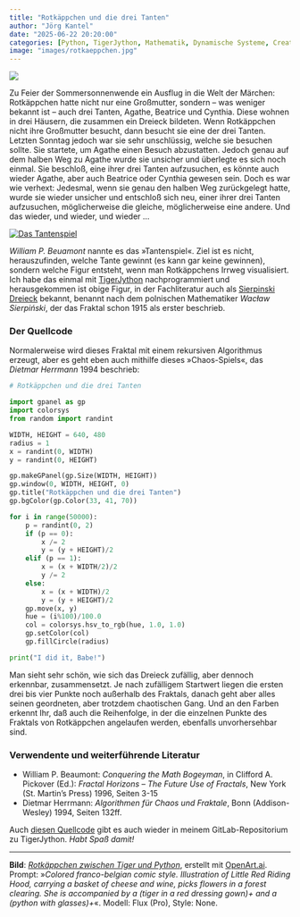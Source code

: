 ```yaml
---
title: "Rotkäppchen und die drei Tanten"
author: "Jörg Kantel"
date: "2025-06-22 20:20:00"
categories: [Python, TigerJython, Mathematik, Dynamische Systeme, Creative Coding]
image: "images/rotkaeppchen.jpg"
---
```


[![](images/rotkaeppchen-b.jpg)](https://www.flickr.com/photos/schockwellenreiter/54602929149/)

Zu Feier der Sommersonnenwende ein Ausflug in die Welt der Märchen: Rotkäppchen hatte nicht nur eine Großmutter, sondern -- was weniger bekannt ist -- auch drei Tanten, Agathe, Beatrice und Cynthia. Diese wohnen in drei Häusern, die zusammen ein Dreieck bildeten. Wenn Rotkäppchen nicht ihre Großmutter besucht, dann besucht sie eine der drei Tanten. Letzten Sonntag jedoch war sie sehr unschlüssig, welche sie besuchen sollte. Sie startete, um Agathe einen Besuch abzustatten. Jedoch genau auf dem halben Weg zu Agathe wurde sie unsicher und überlegte es sich noch einmal. Sie beschloß, eine ihrer drei Tanten aufzusuchen, es könnte auch wieder Agathe, aber auch Beatrice oder Cynthia gewesen sein. Doch es war wie verhext: Jedesmal, wenn sie genau den halben Weg zurückgelegt hatte, wurde sie wieder unsicher und entschloß sich neu, einer ihrer drei Tanten aufzusuchen, möglicherweise die gleiche, möglicherweise eine andere. Und das wieder, und wieder, und wieder …

[![Das Tantenspiel](images/rotkaeppchen-o.jpg)](https://www.flickr.com/photos/schockwellenreiter/54602847798/)

*William P. Beuamont* nannte es das »Tantenspiel«. Ziel ist es nicht, herauszufinden, welche Tante gewinnt (es kann gar keine gewinnen), sondern welche Figur entsteht, wenn man Rotkäppchens Irrweg visualisiert. Ich habe das einmal mit [TigerJython](http://cognitiones.kantel-chaos-team.de/programmierung/python/tigerjython.html) nachprogrammiert und herausgekommen ist obige Figur, in der Fachliteratur auch als [Sierpinski Dreieck](https://de.wikipedia.org/wiki/Sierpinski-Dreieck) bekannt, benannt nach dem polnischen Mathematiker *Wacław Sierpiński*, der das Fraktal schon 1915 als erster beschrieb.

### Der Quellcode

Normalerweise wird dieses Fraktal mit einem rekursiven Algorithmus erzeugt, aber es geht eben auch mithilfe dieses »Chaos-Spiels«, das *Dietmar Herrmann* 1994 beschrieb:

~~~python
# Rotkäppchen und die drei Tanten

import gpanel as gp
import colorsys
from random import randint

WIDTH, HEIGHT = 640, 480
radius = 1
x = randint(0, WIDTH)
y = randint(0, HEIGHT)

gp.makeGPanel(gp.Size(WIDTH, HEIGHT))
gp.window(0, WIDTH, HEIGHT, 0)
gp.title("Rotkäppchen und die drei Tanten")
gp.bgColor(gp.Color(33, 41, 70))

for i in range(50000):
    p = randint(0, 2)
    if (p == 0):
        x /= 2
        y = (y + HEIGHT)/2
    elif (p == 1):
        x = (x + WIDTH/2)/2
        y /= 2
    else:
        x = (x + WIDTH)/2
        y = (y + HEIGHT)/2
    gp.move(x, y)
    hue = (i%100)/100.0
    col = colorsys.hsv_to_rgb(hue, 1.0, 1.0)
    gp.setColor(col)
    gp.fillCircle(radius)

print("I did it, Babe!")
~~~

Man sieht sehr schön, wie sich das Dreieck zufällig, aber dennoch erkennbar, zusammensetzt. Je nach zufälligem Startwert liegen die ersten drei bis vier Punkte noch außerhalb des Fraktals, danach geht aber alles seinen geordneten, aber trotzdem chaotischen Gang. Und an den Farben erkennt Ihr, daß auch die Reihenfolge, in der die einzelnen Punkte des Fraktals von Rotkäppchen angelaufen werden, ebenfalls unvorhersehbar sind.

### Verwendente und weiterführende Literatur

- William P. Beaumont: *Conquering the Math Bogeyman*, in Clifford A. Pickover (Ed.): *Fractal Horizons – The Future Use of Fractals*, New York (St. Martin's Press) 1996, Seiten 3-15
- Dietmar Herrmann: *Algorithmen für Chaos und Fraktale*, Bonn (Addison-Wesley) 1994, Seiten 132ff.

Auch [diesen Quellcode](https://gitlab.com/kantel/tigerjython/-/blob/master/fraktale/rotkaeppchen.py) gibt es auch wieder in meinem GitLab-Repositorium zu TigerJython. *Habt Spaß damit!*

---

**Bild**: *[Rotkäppchen zwischen Tiger und Python](https://www.flickr.com/photos/schockwellenreiter/54602929149/)*, erstellt mit [OpenArt.ai](https://openart.ai/home). Prompt: »*Colored franco-belgian comic style. Illustration of Little Red Riding Hood, carrying a basket of cheese and wine, picks flowers in a forest clearing. She is accompanied by a (tiger in a red dressing gown)+ and a (python with glasses)+*«. Modell: Flux (Pro), Style: None.